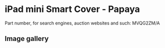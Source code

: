 
# iPad mini Smart Cover - Papaya

Part number, for search engines, auction websites and such: MVQG2ZM/A

## Image gallery

<div style={{ width: "768px" }}>
  <GalleryComponent
    images={[
      {
        original: "/everysource/MVQG2.png",
        thumbnail: "/everypreview/MVQG2.png",
      },
      {
        original: "/everysource/MVQG2_AV1_GOLD.png",
        thumbnail: "/everypreview/MVQG2_AV1_GOLD.png",
      },
      {
        original: "/everysource/MVQG2_AV1_SILVER.png",
        thumbnail: "/everypreview/MVQG2_AV1_SILVER.png",
      },
      {
        original: "/everysource/MVQG2_AV1_SPACE_GRAY.png",
        thumbnail: "/everypreview/MVQG2_AV1_SPACE_GRAY.png",
      },
      {
        original: "/everysource/MVQG2_AV2.png",
        thumbnail: "/everypreview/MVQG2_AV2.png",
      },
      {
        original: "/everysource/MVQG2_AV3.png",
        thumbnail: "/everypreview/MVQG2_AV3.png",
      }
    ]}
  />
</div>